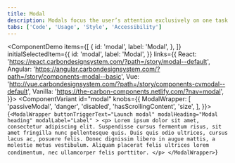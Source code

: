 ```yaml
---
title: Modal
description: Modals focus the user’s attention exclusively on one task or piece of information via a window that sits on top of the page content.
tabs: ['Code', 'Usage', 'Style', 'Accessibility']
---
```


<ComponentDemo
  items={[
    {
      id: 'modal',
      label: 'Modal',
    },
  ]}
  initialSelectedItem={{
    id: 'modal',
    label: 'Modal',
  }}
  links={{
    React: 'https://react.carbondesignsystem.com/?path=/story/modal--default',
    Angular:
      'https://angular.carbondesignsystem.com/?path=/story/components-modal--basic',
    Vue:
      'http://vue.carbondesignsystem.com/?path=/story/components-cvmodal--default',
    Vanilla: 'https://the-carbon-components.netlify.com/?nav=modal',
  }}>
  <ComponentVariant
    id="modal"
    knobs={{
      ModalWrapper: [
        'passiveModal',
        'danger',
        'disabled',
        'hasScrollingContent',
        'size',
      ],
    }}>{`
    <ModalWrapper
      buttonTriggerText="Launch modal"
      modalHeading="Modal heading"
      modalLabel="Label"
    >
      <p> Lorem ipsum dolor sit amet, consectetur adipiscing elit. Suspendisse cursus fermentum risus, sit amet fringilla nunc pellentesque quis. Duis quis odio ultrices, cursus lacus ac, posuere felis. Donec dignissim libero in augue mattis, a molestie metus vestibulum. Aliquam placerat felis ultrices lorem condimentum, nec ullamcorper felis porttitor. </p>
    </ModalWrapper>
`}</ComponentVariant>
</ComponentDemo>
